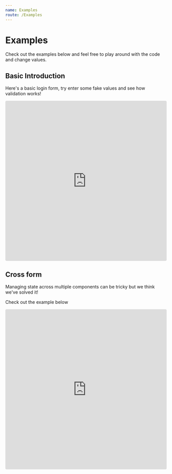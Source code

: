 ```yaml
---
name: Examples
route: /Examples
---
```


# Examples

Check out the examples below and feel free to play around with the code and change values.

## Basic Introduction

Here's a basic login form, try enter some fake values and see how validation works!

<iframe
     src="https://codesandbox.io/embed/github/andyrichardson/fielder/tree/master/examples/1-basics?fontsize=14&hidenavigation=1&theme=dark&module=%2Fsrc%2Fform%2FForm.tsx"
     style="width:100%; height:500px; border:0; border-radius: 4px; overflow:hidden;"
     title="basics"
     allow="geolocation; microphone; camera; midi; vr; accelerometer; gyroscope; payment; ambient-light-sensor; encrypted-media; usb"
     sandbox="allow-modals allow-forms allow-popups allow-scripts allow-same-origin"
   ></iframe>

## Cross form

Managing state across multiple components can be tricky but we think we've solved it!

Check out the example below

<iframe
     src="https://codesandbox.io/embed/github/andyrichardson/fielder/tree/master/examples/2-multi-step?fontsize=14&hidenavigation=1&theme=dark"
     style="width:100%; height:500px; border:0; border-radius: 4px; overflow:hidden;"
     title="vanilla-ts"
     allow="geolocation; microphone; camera; midi; vr; accelerometer; gyroscope; payment; ambient-light-sensor; encrypted-media; usb"
     sandbox="allow-modals allow-forms allow-popups allow-scripts allow-same-origin"
   ></iframe>

